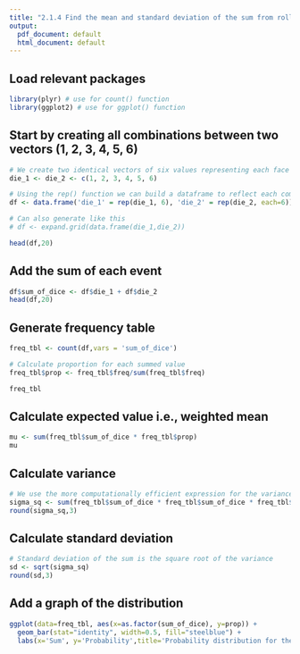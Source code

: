---
title: "2.1.4 Find the mean and standard deviation of the sum from rolling two dice."
output:
  pdf_document: default
  html_document: default
---

## Load relevant packages

```{r}
library(plyr) # use for count() function
library(ggplot2) # use for ggplot() function
```

## Start by creating all combinations between two vectors (1, 2, 3, 4, 5, 6) 

```{r}
# We create two identical vectors of six values representing each face of a die
die_1 <- die_2 <- c(1, 2, 3, 4, 5, 6) 

# Using the rep() function we can build a dataframe to reflect each combination
df <- data.frame('die_1' = rep(die_1, 6), 'die_2' = rep(die_2, each=6))

# Can also generate like this
# df <- expand.grid(data.frame(die_1,die_2))

head(df,20)
```

## Add the sum of each event

```{r}
df$sum_of_dice <- df$die_1 + df$die_2
head(df,20)
```

## Generate frequency table

```{r}
freq_tbl <- count(df,vars = 'sum_of_dice') 

# Calculate proportion for each summed value
freq_tbl$prop <- freq_tbl$freq/sum(freq_tbl$freq) 

freq_tbl
```

## Calculate expected value i.e., weighted mean

```{r}
mu <- sum(freq_tbl$sum_of_dice * freq_tbl$prop)
mu
```

## Calculate variance

```{r}
# We use the more computationally efficient expression for the variance: 
sigma_sq <- sum(freq_tbl$sum_of_dice * freq_tbl$sum_of_dice * freq_tbl$prop) - mu^2 
round(sigma_sq,3)
```

## Calculate standard deviation

```{r}
# Standard deviation of the sum is the square root of the variance
sd <- sqrt(sigma_sq)
round(sd,3)
```

\newpage
## Add a graph of the distribution 

```{r}
ggplot(data=freq_tbl, aes(x=as.factor(sum_of_dice), y=prop)) + 
  geom_bar(stat="identity", width=0.5, fill="steelblue") + 
  labs(x='Sum', y='Probability',title='Probability distribution for the sum of two dice')
```